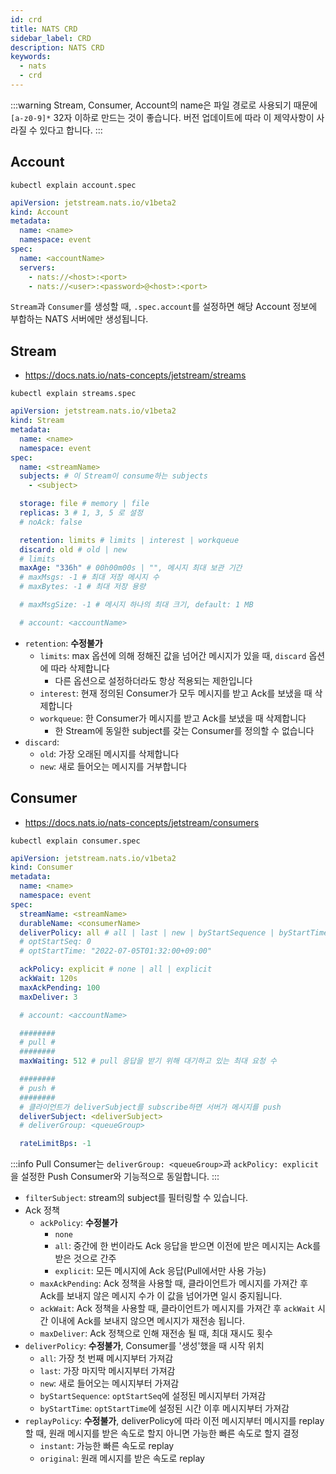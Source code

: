 ```yaml
---
id: crd
title: NATS CRD
sidebar_label: CRD
description: NATS CRD
keywords:
  - nats
  - crd
---
```


:::warning
Stream, Consumer, Account의 name은 파일 경로로 사용되기 때문에 `[a-z0-9]*` 32자 이하로 만드는 것이 좋습니다. 버전 업데이트에 따라 이 제약사항이 사라질 수 있다고 합니다.
:::

## Account

```shell
kubectl explain account.spec
```

```yaml
apiVersion: jetstream.nats.io/v1beta2
kind: Account
metadata:
  name: <name>
  namespace: event
spec:
  name: <accountName>
  servers:
    - nats://<host>:<port>
    - nats://<user>:<password>@<host>:<port>
```

`Stream`과 `Consumer`를 생성할 때, `.spec.account`를 설정하면 해당 Account 정보에 부합하는 NATS 서버에만 생성됩니다.

## Stream

- https://docs.nats.io/nats-concepts/jetstream/streams

```shell
kubectl explain streams.spec
```

```yaml
apiVersion: jetstream.nats.io/v1beta2
kind: Stream
metadata:
  name: <name>
  namespace: event
spec:
  name: <streamName>
  subjects: # 이 Stream이 consume하는 subjects
    - <subject>

  storage: file # memory | file
  replicas: 3 # 1, 3, 5 로 설정
  # noAck: false

  retention: limits # limits | interest | workqueue
  discard: old # old | new
  # limits
  maxAge: "336h" # 00h00m00s | "", 메시지 최대 보관 기간
  # maxMsgs: -1 # 최대 저장 메시지 수
  # maxBytes: -1 # 최대 저장 용량

  # maxMsgSize: -1 # 메시지 하나의 최대 크기, default: 1 MB

  # account: <accountName>
```

- `retention`: **수정불가**
  - `limits`: max 옵션에 의해 정해진 값을 넘어간 메시지가 있을 때, `discard` 옵션에 따라 삭제합니다
    - 다른 옵션으로 설정하더라도 항상 적용되는 제한입니다
  - `interest`: 현재 정의된 Consumer가 모두 메시지를 받고 Ack를 보냈을 때 삭제합니다
  - `workqueue`: 한 Consumer가 메시지를 받고 Ack를 보냈을 때 삭제합니다
    - 한 Stream에 동일한 subject를 갖는 Consumer를 정의할 수 없습니다
- `discard`:
  - `old`: 가장 오래된 메시지를 삭제합니다
  - `new`: 새로 들어오는 메시지를 거부합니다

## Consumer

- https://docs.nats.io/nats-concepts/jetstream/consumers

```shell
kubectl explain consumer.spec
```

```yaml
apiVersion: jetstream.nats.io/v1beta2
kind: Consumer
metadata:
  name: <name>
  namespace: event
spec:
  streamName: <streamName>
  durableName: <consumerName>
  deliverPolicy: all # all | last | new | byStartSequence | byStartTime
  # optStartSeq: 0
  # optStartTime: "2022-07-05T01:32:00+09:00"

  ackPolicy: explicit # none | all | explicit
  ackWait: 120s
  maxAckPending: 100
  maxDeliver: 3

  # account: <accountName>

  ########
  # pull #
  ########
  maxWaiting: 512 # pull 응답을 받기 위해 대기하고 있는 최대 요청 수

  ########
  # push #
  ########
  # 클라이언트가 deliverSubject를 subscribe하면 서버가 메시지를 push
  deliverSubject: <deliverSubject>
  # deliverGroup: <queueGroup>

  rateLimitBps: -1
```

:::info
Pull Consumer는 `deliverGroup: <queueGroup>`과 `ackPolicy: explicit`을 설정한 Push Consumer와 기능적으로 동일합니다.
:::

- `filterSubject`: stream의 subject를 필터링할 수 있습니다.
- Ack 정책
  - `ackPolicy`: **수정불가**
    - `none`
    - `all`: 중간에 한 번이라도 Ack 응답을 받으면 이전에 받은 메시지는 Ack를 받은 것으로 간주
    - `explicit`: 모든 메시지에 Ack 응답(Pull에서만 사용 가능)
  - `maxAckPending`: Ack 정책을 사용할 때, 클라이언트가 메시지를 가져간 후 Ack를 보내지 않은 메시지 수가 이 값을 넘어가면 일시 중지됩니다.
  - `ackWait`: Ack 정책을 사용할 때, 클라이언트가 메시지를 가져간 후 `ackWait` 시간 이내에 Ack를 보내지 않으면 메시지가 재전송 됩니다.
  - `maxDeliver`: Ack 정책으로 인해 재전송 될 때, 최대 재시도 횟수
- `deliverPolicy`: **수정불가**, Consumer를 '생성'했을 때 시작 위치
  - `all`: 가장 첫 번째 메시지부터 가져감
  - `last`: 가장 마지막 메시지부터 가져감
  - `new`: 새로 들어오는 메시지부터 가져감
  - `byStartSequence`: `optStartSeq`에 설정된 메시지부터 가져감
  - `byStartTime`: `optStartTime`에 설정된 시간 이후 메시지부터 가져감
- `replayPolicy`: **수정불가**, deliverPolicy에 따라 이전 메시지부터 메시지를 replay할 때, 원래 메시지를 받은 속도로 할지 아니면 가능한 빠른 속도로 할지 결정
  - `instant`: 가능한 빠른 속도로 replay
  - `original`: 원래 메시지를 받은 속도로 replay
